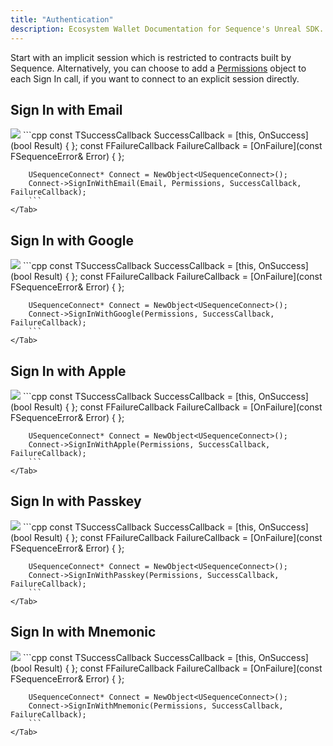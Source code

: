 ---
title: "Authentication"
description: Ecosystem Wallet Documentation for Sequence's Unreal SDK.
---

Start with an implicit session which is restricted to contracts built by Sequence.
Alternatively, you can choose to add a [Permissions](/sdk/unreal/ecosystem-wallet/permissions) object to each Sign In call, if you want to connect to an
explicit session directly.

## Sign In with Email

<Tabs>
    <Tab title="Blueprint">
        <Frame>
            <img src="/images/unreal/ecosystem/sign_in_email.png" />
        </Frame>
    </Tab>
    <Tab title="C++">
        ```cpp
        const TSuccessCallback<bool> SuccessCallback = [this, OnSuccess](bool Result) { };
        const FFailureCallback FailureCallback = [OnFailure](const FSequenceError& Error) { };

        USequenceConnect* Connect = NewObject<USequenceConnect>();
        Connect->SignInWithEmail(Email, Permissions, SuccessCallback, FailureCallback);
        ```
    </Tab>
</Tabs>

## Sign In with Google

<Tabs>
    <Tab title="Blueprint">
        <Frame>
            <img src="/images/unreal/ecosystem/sign_in_google.png" />
        </Frame>
    </Tab>
    <Tab title="C++">
        ```cpp
        const TSuccessCallback<bool> SuccessCallback = [this, OnSuccess](bool Result) { };
        const FFailureCallback FailureCallback = [OnFailure](const FSequenceError& Error) { };

        USequenceConnect* Connect = NewObject<USequenceConnect>();
        Connect->SignInWithGoogle(Permissions, SuccessCallback, FailureCallback);
        ```
    </Tab>
</Tabs>

## Sign In with Apple

<Tabs>
    <Tab title="Blueprint">
        <Frame>
            <img src="/images/unreal/ecosystem/sign_in_apple.png" />
        </Frame>
    </Tab>
    <Tab title="C++">
        ```cpp
        const TSuccessCallback<bool> SuccessCallback = [this, OnSuccess](bool Result) { };
        const FFailureCallback FailureCallback = [OnFailure](const FSequenceError& Error) { };

        USequenceConnect* Connect = NewObject<USequenceConnect>();
        Connect->SignInWithApple(Permissions, SuccessCallback, FailureCallback);
        ```
    </Tab>
</Tabs>

## Sign In with Passkey

<Tabs>
    <Tab title="Blueprint">
        <Frame>
            <img src="/images/unreal/ecosystem/sign_in_passkey.png" />
        </Frame>
    </Tab>
    <Tab title="C++">
        ```cpp
        const TSuccessCallback<bool> SuccessCallback = [this, OnSuccess](bool Result) { };
        const FFailureCallback FailureCallback = [OnFailure](const FSequenceError& Error) { };

        USequenceConnect* Connect = NewObject<USequenceConnect>();
        Connect->SignInWithPasskey(Permissions, SuccessCallback, FailureCallback);
        ```
    </Tab>
</Tabs>

## Sign In with Mnemonic

<Tabs>
    <Tab title="Blueprint">
        <Frame>
            <img src="/images/unreal/ecosystem/sign_in_mnemonic.png" />
        </Frame>
    </Tab>
    <Tab title="C++">
        ```cpp
        const TSuccessCallback<bool> SuccessCallback = [this, OnSuccess](bool Result) { };
        const FFailureCallback FailureCallback = [OnFailure](const FSequenceError& Error) { };

        USequenceConnect* Connect = NewObject<USequenceConnect>();
        Connect->SignInWithMnemonic(Permissions, SuccessCallback, FailureCallback);
        ```
    </Tab>
</Tabs>
